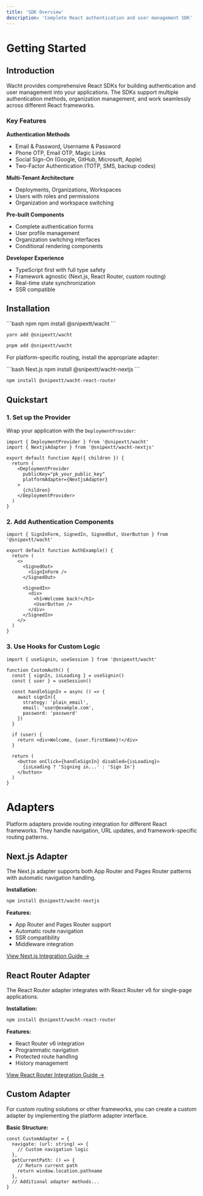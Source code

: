 ```yaml
---
title: 'SDK Overview'
description: 'Complete React authentication and user management SDK'
---
```


# Getting Started

## Introduction

Wacht provides comprehensive React SDKs for building authentication and user management into your applications. The SDKs support multiple authentication methods, organization management, and work seamlessly across different React frameworks.

### Key Features

**Authentication Methods**
- Email & Password, Username & Password
- Phone OTP, Email OTP, Magic Links
- Social Sign-On (Google, GitHub, Microsoft, Apple)
- Two-Factor Authentication (TOTP, SMS, backup codes)

**Multi-Tenant Architecture**
- Deployments, Organizations, Workspaces
- Users with roles and permissions
- Organization and workspace switching

**Pre-built Components**
- Complete authentication forms
- User profile management
- Organization switching interfaces
- Conditional rendering components

**Developer Experience**
- TypeScript first with full type safety
- Framework agnostic (Next.js, React Router, custom routing)
- Real-time state synchronization
- SSR compatible

## Installation

<CodeGroup>
```bash npm
npm install @snipextt/wacht
```

```bash yarn  
yarn add @snipextt/wacht
```

```bash pnpm
pnpm add @snipextt/wacht
```
</CodeGroup>

For platform-specific routing, install the appropriate adapter:

<CodeGroup>
```bash Next.js
npm install @snipextt/wacht-nextjs
```

```bash React Router
npm install @snipextt/wacht-react-router
```
</CodeGroup>

## Quickstart

### 1. Set up the Provider

Wrap your application with the `DeploymentProvider`:

```tsx
import { DeploymentProvider } from '@snipextt/wacht'
import { NextjsAdapter } from '@snipextt/wacht-nextjs'

export default function App({ children }) {
  return (
    <DeploymentProvider
      publicKey="pk_your_public_key"
      platformAdapter={NextjsAdapter}
    >
      {children}
    </DeploymentProvider>
  )
}
```

### 2. Add Authentication Components

```tsx
import { SignInForm, SignedIn, SignedOut, UserButton } from '@snipextt/wacht'

export default function AuthExample() {
  return (
    <>
      <SignedOut>
        <SignInForm />
      </SignedOut>
      
      <SignedIn>
        <div>
          <h1>Welcome back!</h1>
          <UserButton />
        </div>
      </SignedIn>
    </>
  )
}
```

### 3. Use Hooks for Custom Logic

```tsx
import { useSignin, useSession } from '@snipextt/wacht'

function CustomAuth() {
  const { signIn, isLoading } = useSignin()
  const { user } = useSession()
  
  const handleSignIn = async () => {
    await signIn({
      strategy: 'plain_email',
      email: 'user@example.com',
      password: 'password'
    })
  }
  
  if (user) {
    return <div>Welcome, {user.firstName}!</div>
  }
  
  return (
    <button onClick={handleSignIn} disabled={isLoading}>
      {isLoading ? 'Signing in...' : 'Sign In'}
    </button>
  )
}
```

# Adapters

Platform adapters provide routing integration for different React frameworks. They handle navigation, URL updates, and framework-specific routing patterns.

## Next.js Adapter

The Next.js adapter supports both App Router and Pages Router patterns with automatic navigation handling.

**Installation:**
```bash
npm install @snipextt/wacht-nextjs
```

**Features:**
- App Router and Pages Router support
- Automatic route navigation
- SSR compatibility
- Middleware integration

[View Next.js Integration Guide →](/sdk-nextjs)

## React Router Adapter

The React Router adapter integrates with React Router v6 for single-page applications.

**Installation:**
```bash
npm install @snipextt/wacht-react-router
```

**Features:**
- React Router v6 integration
- Programmatic navigation
- Protected route handling
- History management

[View React Router Integration Guide →](/sdk-react-router)

## Custom Adapter

For custom routing solutions or other frameworks, you can create a custom adapter by implementing the platform adapter interface.

**Basic Structure:**
```tsx
const CustomAdapter = {
  navigate: (url: string) => {
    // Custom navigation logic
  },
  getCurrentPath: () => {
    // Return current path
    return window.location.pathname
  },
  // Additional adapter methods...
}
```
